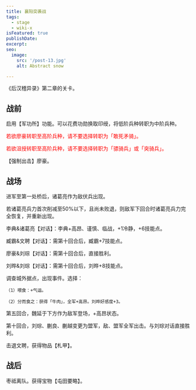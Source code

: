 ```yaml
---
title: 襄阳突袭战
tags:
  - stage
  - wiki-x
isFeatured: true
publishDate: 
excerpt: 
seo:
  image:
    src: '/post-13.jpg'
    alt: Abstract snow

---
```



《后汉稽异录》第二章的关卡。

<h2  class='section-title'>战前</h2>

启用【军功所】功能。可以花费功勋换取印绶，将低阶兵种转职为中阶兵种。

<font color='red'>若欲廖豪转职至高阶兵种，请不要选择转职为「敢死矛骑」。</font>

<font color='red'>若欲沮授转职至高阶兵种，请不要选择转职为「骠骑兵」或「突骑兵」。</font>

【强制出击】廖豪。

<h2  class='section-title'>战场</h2>

进军至第一处桥后，诸葛亮作为敌伏兵出现。

若诸葛亮兵力首次削减至50%以下，且尚未败退，则敌军下回合时诸葛亮兵力完全恢复，并重新出现。

李典&诸葛亮【对话】：李典+高昂、谨慎、临战，+1冷静，+6技能点。

臧霸&文聘【对话】：需第十回合后，臧霸+7技能点。

廖豪&刘琮【对话】：需第十回合后，直接胜利。

刘晔&刘琮【对话】：需第十回合后，刘晔+8技能点。

调查城外据点，出现事件。选择：

	（1）喂食：+气运。

	（2）分而食之：获得「牛肉」，全军+高昂。刘晔好感度+3。

第五回合，魏延于下方作为敌军登场，+高昂状态。

第十回合，刘琮、蒯良、蒯越变更为盟军，敌、盟军全军出击。与刘琮对话直接胜利。

击退文聘，获得物品【札甲】。

<h2  class='section-title'>战后</h2>

枣祗离队。获得宝物【屯田要略】。